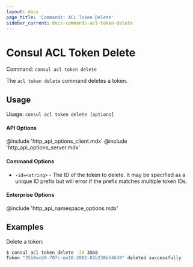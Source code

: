 ```yaml
---
layout: docs
page_title: 'Commands: ACL Token Delete'
sidebar_current: docs-commands-acl-token-delete
---
```


# Consul ACL Token Delete

Command: `consul acl token delete`

The `acl token delete` command deletes a token.

## Usage

Usage: `consul acl token delete [options]`

#### API Options

@include 'http_api_options_client.mdx'
@include 'http_api_options_server.mdx'

#### Command Options

- `-id=<string>` - The ID of the token to delete. It may be specified as a
  unique ID prefix but will error if the prefix matches multiple token IDs.

#### Enterprise Options

@include 'http_api_namespace_options.mdx'

## Examples

Delete a token:

```sh
$ consul acl token delete -id 35b8
Token "35b8ecb0-707c-ee18-2002-81b238b54b38" deleted successfully
```
